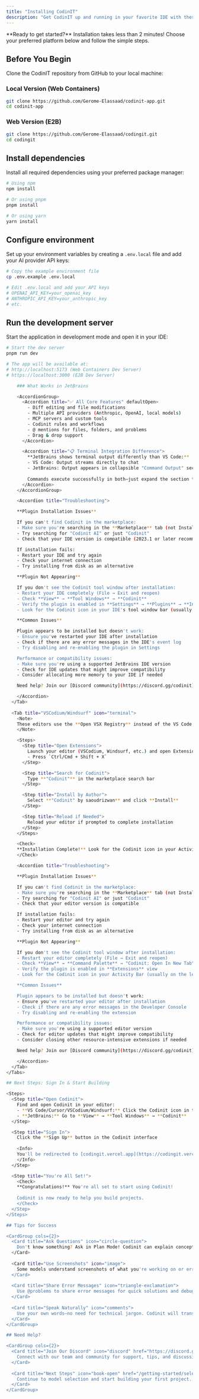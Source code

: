 ```yaml
---
title: "Installing CodinIT"
description: "Get CodinIT up and running in your favorite IDE with these simple installation steps"
---
```


<Note>
**Ready to get started?** Installation takes less than 2 minutes! Choose your preferred platform below and follow the simple steps.
</Note>

## Before You Begin

Clone the CodinIT repository from GitHub to your local machine:

### Local Version (Web Containers)

```bash
git clone https://github.com/Gerome-Elassaad/codinit-app.git
cd codinit-app
```

### Web Version (E2B)

```bash
git clone https://github.com/Gerome-Elassaad/codingit.git
cd codingit
```

## Install dependencies

Install all required dependencies using your preferred package manager:

```bash
# Using npm
npm install

# Or using pnpm
pnpm install

# Or using yarn
yarn install
```

## Configure environment

Set up your environment variables by creating a `.env.local` file and add your AI provider API keys:

```bash
# Copy the example environment file
cp .env.example .env.local

# Edit .env.local and add your API keys
# OPENAI_API_KEY=your_openai_key
# ANTHROPIC_API_KEY=your_anthropic_key
# etc.
```

## Run the development server

Start the application in development mode and open it in your IDE:

```bash
# Start the dev server
pnpm run dev

# The app will be available at:
# http://localhost:5173 (Web Containers Dev Server)
# https://localhost:3000 (E2B Dev Server)

    ### What Works in JetBrains

    <AccordionGroup>
      <Accordion title="✅ All Core Features" defaultOpen>
        - Diff editing and file modifications
        - Multiple API providers (Anthropic, OpenAI, local models)
        - MCP servers and custom tools
        - Codinit rules and workflows
        - @ mentions for files, folders, and problems
        - Drag & drop support
      </Accordion>

      <Accordion title="📋 Terminal Integration Difference">
        **JetBrains shows terminal output differently than VS Code:**
        - VS Code: Output streams directly to chat
        - JetBrains: Output appears in collapsible "Command Output" sections
        
        Commands execute successfully in both—just expand the section to see results in JetBrains.
      </Accordion>
    </AccordionGroup>

    <Accordion title="Troubleshooting">

    **Plugin Installation Issues**

    If you can't find Codinit in the marketplace:
    - Make sure you're searching in the **Marketplace** tab (not Installed)
    - Try searching for "Codinit AI" or just "Codinit"
    - Check that your IDE version is compatible (2023.1 or later recommended)

    If installation fails:
    - Restart your IDE and try again
    - Check your internet connection
    - Try installing from disk as an alternative

    **Plugin Not Appearing**

    If you don't see the Codinit tool window after installation:
    - Restart your IDE completely (File → Exit and reopen)
    - Check **View** → **Tool Windows** → **Codinit**
    - Verify the plugin is enabled in **Settings** → **Plugins** → **Installed** tab
    - Look for the Codinit icon in your IDE's tool window bar (usually on the right side)

    **Common Issues**

    Plugin appears to be installed but doesn't work:
    - Ensure you've restarted your IDE after installation
    - Check if there are any error messages in the IDE's event log
    - Try disabling and re-enabling the plugin in Settings

    Performance or compatibility issues:
    - Make sure you're using a supported JetBrains IDE version
    - Check for IDE updates that might improve compatibility
    - Consider allocating more memory to your IDE if needed

    Need help? Join our [Discord community](https://discord.gg/codinit).

    </Accordion>
  </Tab>
  
  <Tab title="VSCodium/Windsurf" icon="terminal">
    <Note>
    These editors use the **Open VSX Registry** instead of the VS Code Marketplace, but the installation process is nearly identical.
    </Note>

    <Steps>
      <Step title="Open Extensions">
        Launch your editor (VSCodium, Windsurf, etc.) and open Extensions view:
        - Press `Ctrl/Cmd + Shift + X`
      </Step>

      <Step title="Search for Codinit">
        Type **"Codinit"** in the marketplace search bar
      </Step>

      <Step title="Install by Author">
        Select **"Codinit" by saoudrizwan** and click **Install**
      </Step>

      <Step title="Reload if Needed">
        Reload your editor if prompted to complete installation
      </Step>
    </Steps>

    <Check>
    **Installation Complete!** Look for the Codinit icon in your Activity Bar or use the Command Palette.
    </Check>

    <Accordion title="Troubleshooting">

    **Plugin Installation Issues**

    If you can't find Codinit in the marketplace:
    - Make sure you're searching in the **Marketplace** tab (not Installed)
    - Try searching for "Codinit AI" or just "Codinit"
    - Check that your editor version is compatible

    If installation fails:
    - Restart your editor and try again
    - Check your internet connection
    - Try installing from disk as an alternative

    **Plugin Not Appearing**

    If you don't see the Codinit tool window after installation:
    - Restart your editor completely (File → Exit and reopen)
    - Check **View** → **Command Palette** → "Codinit: Open In New Tab"
    - Verify the plugin is enabled in **Extensions** view
    - Look for the Codinit icon in your Activity Bar (usually on the left side)

    **Common Issues**

    Plugin appears to be installed but doesn't work:
    - Ensure you've restarted your editor after installation
    - Check if there are any error messages in the Developer Console
    - Try disabling and re-enabling the extension

    Performance or compatibility issues:
    - Make sure you're using a supported editor version
    - Check for editor updates that might improve compatibility
    - Consider closing other resource-intensive extensions if needed

    Need help? Join our [Discord community](https://discord.gg/codinit).

    </Accordion>
  </Tab>
</Tabs>

## Next Steps: Sign In & Start Building

<Steps>
  <Step title="Open Codinit">
    Find and open Codinit in your editor:
    - **VS Code/Cursor/VSCodium/Windsurf:** Click the Codinit icon in the Activity Bar
    - **JetBrains:** Go to **View** → **Tool Windows** → **Codinit**
  </Step>

  <Step title="Sign In">
    Click the **Sign Up** button in the Codinit interface
    
    <Info>
    You'll be redirected to [codingit.vercel.app](https://codingit.vercel.app) to authenticate. After signing in, you'll automatically return to your editor.
    </Info>
  </Step>

  <Step title="You're All Set!">
    <Check>
    **Congratulations!** You're all set to start using Codinit! 
    
    Codinit is now ready to help you build projects. 
    </Check>
  </Step>
</Steps>

## Tips for Success

<CardGroup cols={2}>
  <Card title="Ask Questions" icon="circle-question">
    Don't know something? Ask in Plan Mode! Codinit can explain concepts, debug errors, and guide you through tasks.
  </Card>
  
  <Card title="Use Screenshots" icon="image">
    Some models understand screenshots of what you're working on or errors you encounter.
  </Card>
  
  <Card title="Share Error Messages" icon="triangle-exclamation">
    Use @problems to share error messages for quick solutions and debugging help.
  </Card>
  
  <Card title="Speak Naturally" icon="comments">
    Use your own words—no need for technical jargon. Codinit will translate your ideas into code.
  </Card>
</CardGroup>

## Need Help?

<CardGroup cols={2}>
  <Card title="Join Our Discord" icon="discord" href="https://discord.gg/codinit">
    Connect with our team and community for support, tips, and discussions.
  </Card>
  
  <Card title="Next Steps" icon="book-open" href="/getting-started/select-your-model">
    Continue to model selection and start building your first project.
  </Card>
</CardGroup>
